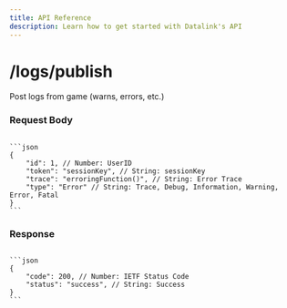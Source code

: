 ---
title: API Reference
description: Learn how to get started with Datalink's API
---


# /logs/publish

Post logs from game (warns, errors, etc.)

### Request Body

<Code>
```json
{
    "id": 1, // Number: UserID
    "token": "sessionKey", // String: sessionKey
    "trace": "erroringFunction()", // String: Error Trace
    "type": "Error" // String: Trace, Debug, Information, Warning, Error, Fatal 
}
```
</Code>

### Response
<Code>
```json
{
    "code": 200, // Number: IETF Status Code
    "status": "success", // String: Success
}
```
</Code>

